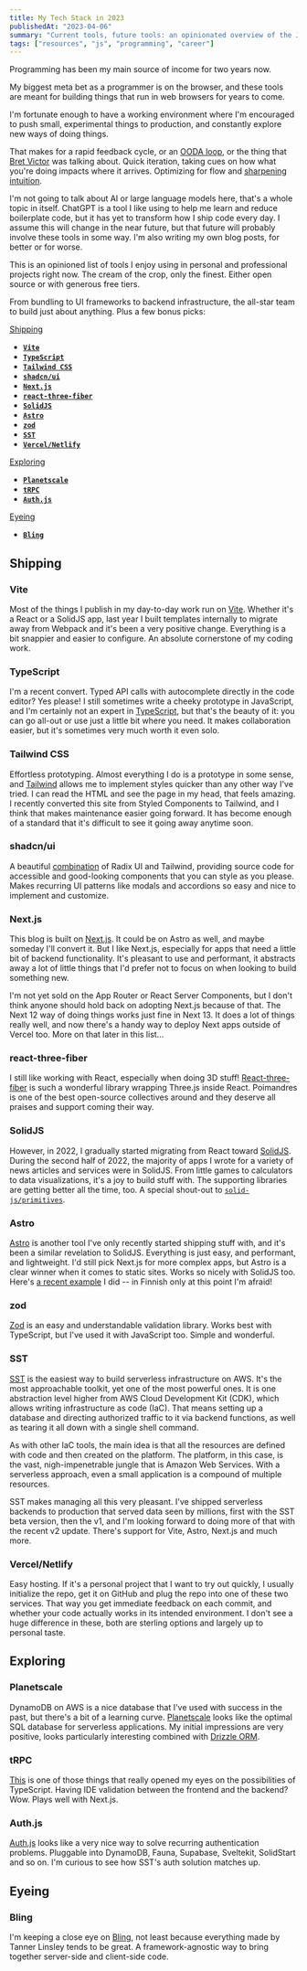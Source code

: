 ```yaml
---
title: My Tech Stack in 2023
publishedAt: "2023-04-06"
summary: "Current tools, future tools: an opinionated overview of the JavaScript ecosystem. Not an AI post."
tags: ["resources", "js", "programming", "career"]
---
```


Programming has been my main source of income for two years now.

My biggest meta bet as a programmer is on the browser, and these tools are meant for building things that run in web browsers for years to come.

I'm fortunate enough to have a working environment where I'm encouraged to push small, experimental things to production,
and constantly explore new ways of doing things.

That makes for a rapid feedback cycle, or an [OODA loop](https://en.wikipedia.org/wiki/OODA_loop),
or the thing that [Bret Victor](https://www.youtube.com/watch?v=EGqwXt90ZqA) was talking about. Quick iteration, taking cues on how what you're doing impacts where it arrives.
Optimizing for flow and [sharpening intuition](/blog/insight-cascades-pt-1).

I'm not going to talk about AI or large language models here, that's a whole topic in itself. ChatGPT is a tool I like using
to help me learn and reduce boilerplate code, but it has yet to transform how I ship code every day.
I assume this will change in the near future, but that future will probably involve these tools in some way. I'm also writing my own blog posts,
for better or for worse.

This is an opinioned list of tools I enjoy using in personal and professional projects right now. The cream of the crop, only the finest.
Either open source or with generous free tiers.

From bundling to UI frameworks to backend infrastructure, the all-star team to build just about anything. Plus a few bonus picks:

[Shipping](#shipping)

- [**`Vite`**](#vite)
- [**`TypeScript`**](#typescript)
- [**`Tailwind CSS`**](#tailwind-css)
- [**`shadcn/ui`**](#shadcn-ui)
- [**`Next.js`**](#nextjs)
- [**`react-three-fiber`**](#react-three-fiber)
- [**`SolidJS`**](#solidjs)
- [**`Astro`**](#astro)
- [**`zod`**](#zod)
- [**`SST`**](#sst)
- [**`Vercel/Netlify`**](#vercelnetlify)

[Exploring](#exploring)

- [**`Planetscale`**](#planetscale)
- [**`tRPC`**](#trpc)
- [**`Auth.js`**](#authjs)

[Eyeing](#eyeing)

- [**`Bling`**](#bling)

## Shipping

### **Vite**

Most of the things I publish in my day-to-day work run on [Vite](https://vitejs.dev/). Whether it's a React or a SolidJS app, last year I built templates internally to migrate away from Webpack
and it's been a very positive change. Everything is a bit snappier and easier to configure. An absolute cornerstone of my coding work.

### **TypeScript**

I'm a recent convert. Typed API calls with autocomplete directly in the code editor? Yes please! I still sometimes write a cheeky prototype in JavaScript, and I'm certainly not an expert in [TypeScript](https://www.typescriptlang.org/docs/),
but that's the beauty of it: you can go all-out or use just a little bit where you need. It makes collaboration easier, but it's sometimes very much worth it even solo.

### **Tailwind CSS**

Effortless prototyping. Almost everything I do is a prototype in some sense, and [Tailwind](https://tailwindcss.com/) allows me to implement styles quicker than any other way I've tried.
I can read the HTML and see the page in my head, that feels amazing. I recently converted this site from Styled Components to Tailwind,
and I think that makes maintenance easier going forward. It has become enough of a standard that it's difficult to see it going away anytime soon.

### **shadcn/ui**

A beautiful [combination](https://ui.shadcn.com/) of Radix UI and Tailwind, providing source code for accessible and good-looking components that you can style as you please.
Makes recurring UI patterns like modals and accordions so easy and nice to implement and customize.

### **Next.js**

This blog is built on [Next.js](https://nextjs.org/docs). It could be on Astro as well, and maybe someday I'll convert it. But I like Next.js, especially for apps that need a little bit of
backend functionality. It's pleasant to use and performant, it abstracts away a lot of little things that I'd prefer not to focus on when looking to build something new.

I'm not yet sold on the App Router or React Server Components, but I don't think anyone should hold back on adopting Next.js because of that. The Next 12 way of doing things works just fine in
Next 13. It does a lot of things really well, and now there's a handy way to deploy Next apps outside of Vercel too. More on that later in this list...

### **react-three-fiber**

I still like working with React, especially when doing 3D stuff! [React-three-fiber](https://docs.pmnd.rs/react-three-fiber) is such a wonderful library wrapping Three.js inside React.
Poimandres is one of the best open-source collectives around and they deserve all praises and support coming their way.

### **SolidJS**

However, in 2022, I gradually started migrating from React toward [SolidJS](https://www.solidjs.com/). During the second half of 2022, the majority of apps I wrote for a variety of news articles
and services were in SolidJS. From little games to calculators to data visualizations, it's a joy to build stuff with.
The supporting libraries are getting better all the time, too. A special shout-out to [`solid-js/primitives`](https://github.com/solidjs-community/solid-primitives).

### **Astro**

[Astro](https://astro.build/) is another tool I've only recently started shipping stuff with, and it's been a similar revelation to SolidJS. Everything is just easy, and performant,
and lightweight. I'd still pick Next.js for more complex apps, but Astro is a clear winner when it comes to static sites. Works so nicely with SolidJS too.
Here's [a recent example](http://plus.yle.fi/) I did -- in Finnish only at this point I'm afraid!

### **zod**

[Zod](https://github.com/colinhacks/zod) is an easy and understandable validation library. Works best with TypeScript, but I've used it with JavaScript too. Simple and wonderful.

### **SST**

[SST](https://docs.sst.dev/) is the easiest way to build serverless infrastructure on AWS. It's the most approachable toolkit, yet one of the most powerful ones.
It is one abstraction level higher from AWS Cloud Development Kit (CDK), which allows writing infrastructure as code (IaC).
That means setting up a database and directing authorized traffic to it via backend functions, as well as tearing it all down with a single shell command.

As with other IaC tools, the main idea is that all the resources are defined with code and then created on the platform.
The platform, in this case, is the vast, nigh-impenetrable jungle that is Amazon Web Services. With a serverless approach, even a small application is a compound of multiple resources.

SST makes managing all this very pleasant. I've shipped serverless backends to production that served data seen by millions, first with the SST beta version, then the v1,
and I'm looking forward to doing more of that with the recent v2 update. There's support for Vite, Astro, Next.js and much more.

### **Vercel/Netlify**

Easy hosting. If it's a personal project that I want to try out quickly, I usually initialize the repo, get it on GitHub and plug the repo into one of these two services.
That way you get immediate feedback on each commit, and whether your code actually works in its intended environment. I don't see a huge difference in these, both are sterling options
and largely up to personal taste.

## Exploring

### **Planetscale**

DynamoDB on AWS is a nice database that I've used with success in the past, but there's a bit of a learning curve.
[Planetscale](https://planetscale.com/) looks like the optimal SQL database for serverless applications. My initial impressions are very positive,
looks particularly interesting combined with [Drizzle ORM](https://github.com/drizzle-team/drizzle-orm).

### **tRPC**

[This](https://trpc.io/docs/) is one of those things that really opened my eyes on the possibilities of TypeScript. Having IDE validation between
the frontend and the backend? Wow. Plays well with Next.js.

### **Auth.js**

[Auth.js](https://authjs.dev/) looks like a very nice way to solve recurring authentication problems. Pluggable into DynamoDB,
Fauna, Supabase, Sveltekit, SolidStart and so on. I'm curious to see how SST's auth solution matches up.

## Eyeing

### **Bling**

I'm keeping a close eye on [Bling](https://github.com/TanStack/bling), not least because everything made by Tanner Linsley tends to be great. A framework-agnostic
way to bring together server-side and client-side code.
